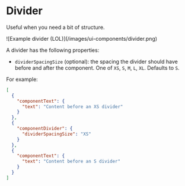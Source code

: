 
# Divider

Useful when you need a bit of structure.

<ImageContainer withBorder={true}>
  ![Example divider (LOL)](/images/ui-components/divider.png)
</ImageContainer>

A divider has the following properties:

- `dividerSpacingSize` (optional): the spacing the divider should have before and after the component. One of `XS`, `S`,
  `M`, `L`, `XL`. Defaults to `S`.

For example:

```json {7-11}
[
  {
    "componentText": {
      "text": "Content before an XS divider"
    }
  },
  {
    "componentDivider": {
      "dividerSpacingSize": "XS"
    }
  },
  {
    "componentText": {
      "text": "Content before an S divider"
    }
  }
]
```
